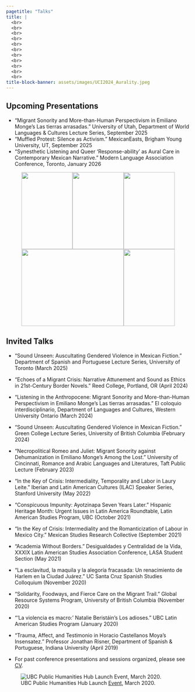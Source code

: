 ```yaml
---
pagetitle: "Talks" 
title: |
  <br>
  <br>
  <br>
  <br>
  <br>
  <br>
  <br>
  <br>
  <br>
  <br>
  <br>
title-block-banner: assets/images/UCI2024_Aurality.jpeg
---
```


## Upcoming Presentations
* “Migrant Sonority and More-than-Human Perspectivism in Emiliano Monge’s Las
tierras arrasadas.” University of Utah, Department of World Languages & Cultures
Lecture Series, September 2025
* “Muffled Protest: Silence as Activism.” MexicanEasts, Brigham Young University, UT, September 2025
* “Synesthetic Listening and Queer ‘Response-ability’ as Aural Care in
Contemporary Mexican Narrative.” Modern Language Association Conference,
Toronto, January 2026



::: {.column-page-left}
::: {style="text-align: center;"}
![](assets/images/Talks_Stanford2022.png){width=140 height=210}![](assets/images/Talks_UCinn_Necropolitical-R&J.jpg){width=140 height=210}![](assets/images/Talks_UCSC_Alegoria-fracasada.jpg){width=140 height=210}![](assets/images/Talks_LAS-Ayotzinapa2021-orig.png){width=280 height=210}![](assets/images/Talks_MSRC_Job-Market.png){width=140 height=210}
:::
:::

## Invited Talks
* “Sound Unseen: Auscultating Gendered Violence in Mexican Fiction.” Department
of Spanish and Portuguese Lecture Series, University of Toronto (March 2025)
* “Echoes of a Migrant Crisis: Narrative Attunement and Sound as Ethics in 21st-Century Border Novels.” Reed College, Portland, OR (April 2024)
* “Listening in the Anthropocene: Migrant Sonority and More-than-Human Perspectivism in Emiliano Monge’s Las tierras arrasadas.” El coloquio interdisciplinario, Department of Languages and Cultures, Western University Ontario (March 2024)
* “Sound Unseen: Auscultating Gendered Violence in Mexican Fiction.” Green College Lecture Series, University of British Columbia (February 2024)
* “Necropolitical Romeo and Juliet: Migrant Sonority against Dehumanization in Emiliano Monge’s Among the Lost.” University of Cincinnati, Romance and Arabic Languages and Literatures, Taft Public Lecture (February 2023)
* "In the Key of Crisis: Intermediality, Temporality and Labor in Laury Leite." Iberian and Latin American Cultures (ILAC) Speaker Series, Stanford University (May 2022)
* “Conspicuous Impunity: Ayotzinapa Seven Years Later.” Hispanic Heritage Month: Urgent Issues in Latin America Roundtable, Latin American Studies Program, UBC (October 2021)
* “In the Key of Crisis: Intermediality and the Romanticization of Labour in Mexico City.” Mexican Studies Research Collective (September 2021)
* “Academia Without Borders.” Desigualdades y Centralidad de la Vida, XXXIX Latin American Studies Association Conference, LASA Student Section (May 2021)
* "La esclavitud, la maquila y la alegoría fracasada: Un renacimiento de Harlem en la Ciudad Juárez.” UC Santa Cruz Spanish Studies Colloquium (November 2020)
* “Solidarity, Foodways, and Fierce Care on the Migrant Trail.” Global Resource Systems Program, University of British Columbia (November 2020)
* “‘La violencia es macro:’ Natalie Beristáin’s Los adioses.” UBC Latin American Studies Program (January 2020)
* “Trauma, Affect, and Testimonio in Horacio Castellanos Moya’s Insensatez.” Professor Jonathan Risner, Department of Spanish & Portuguese, Indiana University (April 2019)


* For past conference presentations and sessions organized, please see [CV](/assets/research/CV_TamaraMitchell.pdf).


::: {.column-page-left}

![UBC Public Humanities Hub Launch [Event](https://www.arts.ubc.ca/news/ubc-public-humanities-hub-launches-to-help-scholars-share-expertise-on-urgent-societal-issues/), March 2020.](assets/images/PHHLuncheon_March2020.jpg)

:::
